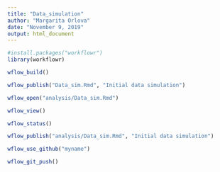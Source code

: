 ---
title: "Data_simulation"
author: "Margarita Orlova"
date: "November 9, 2019"
output: html_document
---

```{r}
#install.packages("workflowr")
library(workflowr)
```

```{r}
wflow_build()
```

```{r}
wflow_publish("Data_sim.Rmd", "Initial data simulation")
```

```{r}
wflow_open("analysis/Data_sim.Rmd")
```


```{r}
wflow_view()
```


```{r}
wflow_status()
```

```{r}
wflow_publish("analysis/Data_sim.Rmd", "Initial data simulation")
```

```{r}
wflow_use_github("myname")
```



```{r}
wflow_git_push()
```


